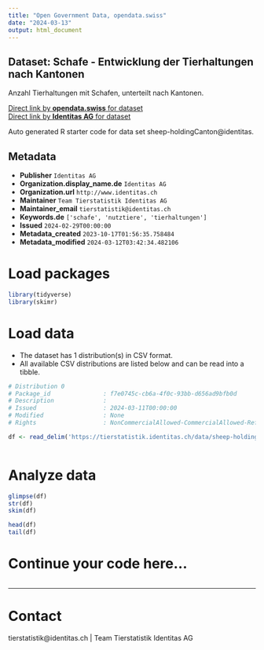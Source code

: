 ```yaml
---
title: "Open Government Data, opendata.swiss"
date: "2024-03-13"
output: html_document
---
```


## Dataset: Schafe - Entwicklung der Tierhaltungen nach Kantonen

Anzahl Tierhaltungen mit Schafen, unterteilt nach Kantonen. 

[Direct link by **opendata.swiss** for dataset](https://opendata.swiss/de/dataset/schafe-entwicklung-der-tierhaltungen-nach-kantonen)<br>
[Direct link by **Identitas AG** for dataset](https://tierstatistik.identitas.ch/)

Auto generated R starter code for data set sheep-holdingCanton@identitas.

## Metadata

- **Publisher** `Identitas AG`
- **Organization.display_name.de** `Identitas AG`
- **Organization.url** `http://www.identitas.ch`
- **Maintainer** `Team Tierstatistik Identitas AG`
- **Maintainer_email** `tierstatistik@identitas.ch`
- **Keywords.de** `['schafe', 'nutztiere', 'tierhaltungen']`
- **Issued** `2024-02-29T00:00:00`
- **Metadata_created** `2023-10-17T01:56:35.758484`
- **Metadata_modified** `2024-03-12T03:42:34.482106`


# Load packages

```r

library(tidyverse)
library(skimr)

```

# Load data

-   The dataset has 1 distribution(s) in CSV format.
-   All available CSV distributions are listed below and can be read into a tibble.

```r

# Distribution 0
# Package_id               : f7e0745c-cb6a-4f0c-93bb-d656ad9bfb0d
# Description              : 
# Issued                   : 2024-03-11T00:00:00
# Modified                 : None
# Rights                   : NonCommercialAllowed-CommercialAllowed-ReferenceRequired

df <- read_delim('https://tierstatistik.identitas.ch/data/sheep-holdingCanton.csv')



```

# Analyze data

```r

glimpse(df)
str(df)
skim(df)

head(df)
tail(df)

```

# Continue your code here...

```r

```

------------------------------------------------------------------------

# Contact

tierstatistik@identitas.ch | Team Tierstatistik Identitas AG
